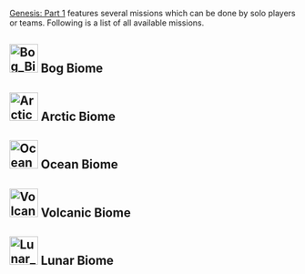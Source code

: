 [[Genesis: Part 1]] features several missions which can be done by solo players or teams.
Following is a list of all available missions.

==[[File:Bog Biome Icon.png|50px]]  Bog Biome==
{{Mission
|biome = Bog
|name = Just a Hop, Skip, and a Jump Away
|difficulty = gamma
|lat = 
|lon = 
|spi = 
|maxplayer = 10
|hexagons = 1800
|description = Escort an adorable frog as it tries to find its way to safety amid the myriad dangers of the mire
}}
{{Mission
|biome = Bog
|name = Just a Hop, Skip, and a Jump Away
|difficulty = beta
|lat = 
|lon = 
|spi = 
|maxplayer = 10
|hexagons = 10800
|description = Escort an adorable frog as it tries to find its way to safety amid the myriad dangers of the mire
}}
{{Mission
|biome = Bog
|name = Just a Hop, Skip, and a Jump Away
|difficulty = alpha
|lat = 
|lon = 
|spi = 
|maxplayer = 10
|hexagons = 28800
|description = Escort an adorable frog as it tries to find its way to safety amid the myriad dangers of the mire
}}
{{Mission
|biome = Bog
|name = Bog Fishin'
|difficulty = gamma
|lat = 
|lon = 
|spi = 
|maxplayer = 1
|hexagons = 80
|description = Net as many fish as you can in the shallow waters of the bog. No license, no limits!
}}
{{Mission
|biome = Bog
|name = Bog Fishin'
|difficulty = beta
|lat = 
|lon = 
|spi = 
|maxplayer = 1
|hexagons = 480
|description = Net as many fish as you can in the shallow waters of the bog. No license, no limits!
}}
{{Mission
|biome = Bog
|name = Bog Fishin'
|difficulty = alpha
|lat = 
|lon = 
|spi = 
|maxplayer = 1
|hexagons = 1280
|description = Net as many fish as you can in the shallow waters of the bog. No license, no limits!
}}
{{Mission
|biome = Bog
|name = Another Bog Hunt
|difficulty = gamma
|lat = 
|lon = 
|spi = 
|maxplayer = 8
|hexagons = 125
|description = Don't get bogged down in minutiae of day-to-day survival, search the swamp with HLN-A to find hidden points instead!
}}
{{Mission
|biome = Bog
|name = Another Bog Hunt
|difficulty = beta
|lat = 
|lon = 
|spi = 
|maxplayer = 8
|hexagons = 750
|description = Don't get bogged down in minutiae of day-to-day survival, search the swamp with HLN-A to find hidden points instead!
}}
{{Mission
|biome = Bog
|name = Another Bog Hunt
|difficulty = alpha
|lat = 
|lon = 
|spi = 
|maxplayer = 8
|hexagons = 2000
|description = Don't get bogged down in minutiae of day-to-day survival, search the swamp with HLN-A to find hidden points instead!
}}
{{Mission
|biome = Bog
|name = Bog Beatdown
|difficulty = gamma
|lat = 
|lon = 
|spi = 
|maxplayer = 10
|hexagons = 2280
|description = Swarms of insects will try to overwhelm you with sheer numbers. Squish 'em good!
}}
{{Mission
|biome = Bog
|name = Bog Beatdown
|difficulty = beta
|lat = 
|lon = 
|spi = 
|maxplayer = 10
|hexagons = 13680
|description = Swarms of insects will try to overwhelm you with sheer numbers. Squish 'em good!
}}
{{Mission
|biome = Bog
|name = Bog Beatdown
|difficulty = alpha
|lat = 
|lon = 
|spi = 
|maxplayer = 10
|hexagons = 36480
|description = Swarms of insects will try to overwhelm you with sheer numbers. Squish 'em good!
}}
{{Mission
|biome = Bog
|name = Web Search
|difficulty = gamma
|lat = 
|lon = 
|spi = 
|maxplayer = 
|hexagons = 1920
|description = Hunt the bog biome's apex predator, the deadly and cunning bloodstalker. Try not to get webbed, stabbed, disoriented... or exsanguinated.
}}
{{Mission
|biome = Bog
|name = Web Search
|difficulty = beta
|lat = 
|lon = 
|spi = 
|maxplayer = 
|hexagons = 11520
|description = Hunt the bog biome's apex predator, the deadly and cunning bloodstalker. Try not to get webbed, stabbed, disoriented... or exsanguinated.
}}
{{Mission
|biome = Bog
|name = Web Search
|difficulty = alpha
|lat = 
|lon = 
|spi = 
|maxplayer = 
|hexagons = 30720
|description = Hunt the bog biome's apex predator, the deadly and cunning bloodstalker. Try not to get webbed, stabbed, disoriented... or exsanguinated.
}}
{{Mission
|biome = Bog
|name = Cheaper by the Pack
|difficulty = gamma
|lat = 
|lon = 
|spi = 
|maxplayer = 
|hexagons = 1920
|description = Search the bog for Raptors, but beware! They rarely travel alone.
}}
{{Mission
|biome = Bog
|name = Cheaper by the Pack
|difficulty = beta
|lat = 
|lon = 
|spi = 
|maxplayer = 
|hexagons = 11520
|description = Search the bog for Raptors, but beware! They rarely travel alone.
}}
{{Mission
|biome = Bog
|name = Cheaper by the Pack
|difficulty = alpha
|lat = 
|lon = 
|spi = 
|maxplayer = 
|hexagons = 30720
|description = Search the bog for Raptors, but beware! They rarely travel alone.
}}
{{Mission
|biome = Bog
|name = Swamp Placid
|difficulty = gamma
|lat = 
|lon = 
|spi = 
|maxplayer = 
|hexagons = 1920
|description = A Brute Sarco is on the prowl, take it down!
}}
{{Mission
|biome = Bog
|name = Swamp Placid
|difficulty = beta
|lat = 
|lon = 
|spi = 
|maxplayer = 
|hexagons = 11520
|description = A Brute Sarco is on the prowl, take it down!
}}
{{Mission
|biome = Bog
|name = Swamp Placid
|difficulty = alpha
|lat = 
|lon = 
|spi = 
|maxplayer = 
|hexagons = 30720
|description = A Brute Sarco is on the prowl, take it down!
}}
{{Mission
|biome = Bog
|name = Spy Vs Spino
|difficulty = gamma
|lat = 
|lon = 
|spi = 
|maxplayer = 
|hexagons = 1920
|description = A Brute Spino is on the prowl, take it down!
}}
{{Mission
|biome = Bog
|name = Spy Vs Spino
|difficulty = beta
|lat = 
|lon = 
|spi = 
|maxplayer = 
|hexagons = 11520
|description = A Brute Spino is on the prowl, take it down!
}}
{{Mission
|biome = Bog
|name = Spy Vs Spino
|difficulty = alpha
|lat = 
|lon = 
|spi = 
|maxplayer = 
|hexagons = 30720
|description = A Brute Spino is on the prowl, take it down!
}}
{{Mission
|biome = Bog
|name = Repair the Bog Glitches!
|difficulty = 
|lat = 
|lon = 
|spi = 
|maxplayer = 1
|hexagons = 1000
|description = 
}}
{{Mission
|biome = Bog
|name = Bog Rally
|difficulty = gamma
|lat = 
|lon = 
|spi = 
|maxplayer = 
|hexagons = 100
|description = Race along the bog pools, avoiding poisonous gas and other hazards... but don't get stuck in the muck! 
}}
{{Mission
|biome = Bog
|name = Bog Rally
|difficulty = beta
|lat = 
|lon = 
|spi = 
|maxplayer = 
|hexagons = 600
|description = Race along the bog pools, avoiding poisonous gas and other hazards... but don't get stuck in the muck! 
}}
{{Mission
|biome = Bog
|name = Bog Rally
|difficulty = alpha
|lat = 
|lon = 
|spi = 
|maxplayer = 
|hexagons = 1600
|description = Race along the bog pools, avoiding poisonous gas and other hazards... but don't get stuck in the muck! 
}}
{{Mission
|biome = Bog
|name = "King of Swing" Grand Prix
|difficulty = gamma
|lat = 
|lon = 
|spi = 
|maxplayer = 
|hexagons = 100
|description = Mount a bloodstalker and race through the swamp canopy, doing your best Man-Spider impersonation. With bog power comes bog responsibility.
}}
{{Mission
|biome = Bog
|name = "King of Swing" Grand Prix
|difficulty = beta
|lat = 
|lon = 
|spi = 
|maxplayer = 
|hexagons = 600
|description = Mount a bloodstalker and race through the swamp canopy, doing your best Man-Spider impersonation. With bog power comes bog responsibility.
}}
{{Mission
|biome = Bog
|name = "King of Swing" Grand Prix
|difficulty = alpha
|lat = 
|lon = 
|spi = 
|maxplayer = 
|hexagons = 1600
|description = Mount a bloodstalker and race through the swamp canopy, doing your best Man-Spider impersonation. With bog power comes bog responsibility.
}}
{{Mission
|biome = Bog
|name = Along Came Pollen
|difficulty = gamma
|lat = 
|lon = 
|spi = 
|maxplayer = 
|hexagons = 1980
|description = Track down some High-Quality Pollen, while avoiding the toxic pollen and defending yourself from territorial creatures.
}}
{{Mission
|biome = Bog
|name = Along Came Pollen
|difficulty = beta
|lat = 
|lon = 
|spi = 
|maxplayer = 
|hexagons = 11880
|description = Track down some High-Quality Pollen, while avoiding the toxic pollen and defending yourself from territorial creatures.
}}
{{Mission
|biome = Bog
|name = Along Came Pollen
|difficulty = alpha
|lat = 
|lon = 
|spi = 
|maxplayer = 
|hexagons = 31680
|description = Track down some High-Quality Pollen, while avoiding the toxic pollen and defending yourself from territorial creatures.
}}
{{Mission
|biome = Bog
|name = Dodoball Pick-Up Game (10 Min)
|difficulty = 
|lat = 
|lon = 
|spi = 
|maxplayer = 10
|hexagons = -
|description = It's blue vs. red! The team with the highest score when the timer runs out wins.
}}
{{Mission
|biome = Bog
|name = Dodoball Pick-Up Game (2 Min)
|difficulty = 
|lat = 
|lon = 
|spi = 
|maxplayer = 10
|hexagons = -
|description = It's blue vs. red! The team with the highest score when the timer runs out wins.
}}
{{Mission
|biome = Bog
|name = Dodoball Pick-Up Game (5 Min)
|difficulty = 
|lat = 
|lon = 
|spi = 
|maxplayer = 10
|hexagons = -
|description = It's blue vs. red! The team with the highest score when the timer runs out wins.
}}
{{Mission
|biome = Bog
|name = Dodoball Shot Clock
|difficulty = gamma
|lat = 
|lon = 
|spi = 
|maxplayer = 1
|hexagons = 75
|description = Shooting hoops, just like on the playground...only there's a dodo instead of a ball. Ignore the dodo's complaints and score 10 points before the timer runs out. Hey, if the dodo doesn't like it, it should have learned to fly.
}}
{{Mission
|biome = Bog
|name = Dodoball Shot Clock
|difficulty = beta
|lat = 
|lon = 
|spi = 
|maxplayer = 1
|hexagons = 450
|description = Shooting hoops, just like on the playground...only there's a dodo instead of a ball. Ignore the dodo's complaints and score 50 points before the timer runs out. Hey, if the dodo doesn't like it, it should have learned to fly.
}}
{{Mission
|biome = Bog
|name = Dodoball Shot Clock
|difficulty = alpha
|lat = 
|lon = 
|spi = 
|maxplayer = 1
|hexagons = 900
|description = Shooting hoops, just like on the playground...only there's a dodo instead of a ball. Ignore the dodo's complaints and score 50 points before the timer runs out. Hey, if the dodo doesn't like it, it should have learned to fly."
}}

==[[File:Arctic Biome Icon.png|50px]]  Arctic Biome==
{{Mission
|biome = Arctic
|name = Home Is Where the Pouch Is
|difficulty = gamma
|lat = 
|lon = 
|spi = 
|maxplayer = 10
|hexagons = 1800
|description = A baby Procoptodon has lost its way. Escort it as it searches for its mother across the biome
}}
{{Mission
|biome = Arctic
|name = Home Is Where the Pouch Is
|difficulty = beta
|lat = 
|lon = 
|spi = 
|maxplayer = 10
|hexagons = 10800
|description = A baby Procoptodon has lost its way. Escort it as it searches for its mother across the biome
}}
{{Mission
|biome = Arctic
|name = Home Is Where the Pouch Is
|difficulty = alpha
|lat = 
|lon = 
|spi = 
|maxplayer = 10
|hexagons = 28800
|description = A baby Procoptodon has lost its way. Escort it as it searches for its mother across the biome
}}
{{Mission
|biome = Arctic
|name = Searching the Fro-zone
|difficulty = gamma
|lat = 
|lon = 
|spi = 
|maxplayer = 8
|hexagons = 125
|description = Brave winter's chill to find hidden points among the frozen lakes and ice structures. The cold never bothered you anyway.
}}
{{Mission
|biome = Arctic
|name = Searching the Fro-zone
|difficulty = beta
|lat = 
|lon = 
|spi = 
|maxplayer = 8
|hexagons = 750
|description = Brave winter's chill to find hidden points among the frozen lakes and ice structures. The cold never bothered you anyway.
}}
{{Mission
|biome = Arctic
|name = Searching the Fro-zone
|difficulty = alpha
|lat = 
|lon = 
|spi = 
|maxplayer = 8
|hexagons = 2000
|description = Brave winter's chill to find hidden points among the frozen lakes and ice structures. The cold never bothered you anyway.
}}
{{Mission
|biome = Arctic
|name = Built Fjord Tough
|difficulty = gamma
|lat = 
|lon = 
|spi = 
|maxplayer = 10
|hexagons = 2280
|description = Focus hard and flex your muscles, explorer. Be a fusion of strength and speed while you endeavour to defeat the monsters.
}}
{{Mission
|biome = Arctic
|name = Built Fjord Tough
|difficulty = beta
|lat = 
|lon = 
|spi = 
|maxplayer = 10
|hexagons = 13680
|description = Focus hard and flex your muscles, explorer. Be a fusion of strength and speed while you endeavour to defeat the monsters.
}}
{{Mission
|biome = Arctic
|name = Built Fjord Tough
|difficulty = alpha
|lat = 
|lon = 
|spi = 
|maxplayer = 10
|hexagons = 36480
|description = Focus hard and flex your muscles, explorer. Be a fusion of strength and speed while you endeavour to defeat the monsters.
}}
{{Mission
|biome = Arctic
|name = Mammoths on Parade
|difficulty = gamma
|lat = 
|lon = 
|spi = 
|maxplayer = 
|hexagons = 1920
|description = Track and kill the Mammoth herd trekking its way across the biome.
}}
{{Mission
|biome = Arctic
|name = Mammoths on Parade
|difficulty = beta
|lat = 
|lon = 
|spi = 
|maxplayer = 
|hexagons = 11520
|description = Track and kill the Mammoth herd trekking its way across the biome.
}}
{{Mission
|biome = Arctic
|name = Mammoths on Parade
|difficulty = alpha
|lat = 
|lon = 
|spi = 
|maxplayer = 
|hexagons = 30720
|description = Track and kill the Mammoth herd trekking its way across the biome.
}}
{{Mission
|biome = Arctic
|name = Deer-ly Departed
|difficulty = gamma
|lat = 
|lon = 
|spi = 
|maxplayer = 
|hexagons = 1920
|description = A herd Megaloceroses have left their usual grounds and are wandering the biome. Hunt them down!
}}
{{Mission
|biome = Arctic
|name = Deer-ly Departed
|difficulty = beta
|lat = 
|lon = 
|spi = 
|maxplayer = 
|hexagons = 11520
|description = A herd Megaloceroses have left their usual grounds and are wandering the biome. Hunt them down!
}}
{{Mission
|biome = Arctic
|name = Deer-ly Departed
|difficulty = alpha
|lat = 
|lon = 
|spi = 
|maxplayer = 
|hexagons = 30720
|description = A herd Megaloceroses have left their usual grounds and are wandering the biome. Hunt them down!
}}
{{Mission
|biome = Arctic
|name = Hyde and Seek
|difficulty = gamma
|lat = 
|lon = 
|spi = 
|maxplayer = 
|hexagons = 1920
|description = Search the frozen Arctic for a rampaging Ferox. Put it down before it runs out of things to destroy.
}}
{{Mission
|biome = Arctic
|name = Hyde and Seek
|difficulty = beta
|lat = 
|lon = 
|spi = 
|maxplayer = 
|hexagons = 11520
|description = Search the frozen Arctic for a rampaging Ferox. Put it down before it runs out of things to destroy.
}}
{{Mission
|biome = Arctic
|name = Hyde and Seek
|difficulty = alpha
|lat = 
|lon = 
|spi = 
|maxplayer = 
|hexagons = 30720
|description = Search the frozen Arctic for a rampaging Ferox. Put it down before it runs out of things to destroy.
}}
{{Mission
|biome = Arctic
|name = Ruffle Some Feathers
|difficulty = gamma
|lat = 
|lon = 
|spi = 
|maxplayer = 
|hexagons = 1920
|description = Track and kill a horde of Yutyrannuses on the prowl. Take them down before they get a chance to roar!
}}
{{Mission
|biome = Arctic
|name = Ruffle Some Feathers
|difficulty = beta
|lat = 
|lon = 
|spi = 
|maxplayer = 
|hexagons = 11520
|description = Track and kill a horde of Yutyrannuses on the prowl. Take them down before they get a chance to roar!
}}
{{Mission
|biome = Arctic
|name = Ruffle Some Feathers
|difficulty = alpha
|lat = 
|lon = 
|spi = 
|maxplayer = 
|hexagons = 30720
|description = Track and kill a horde of Yutyrannuses on the prowl. Take them down before they get a chance to roar!
}}
{{Mission
|biome = Arctic
|name = Repair the Arctic Glitches!
|difficulty = 
|lat = 
|lon = 
|spi = 
|maxplayer = 1
|hexagons = 1000
|description = 
}}
{{Mission
|biome = Arctic
|name = Saber Slalom
|difficulty = gamma
|lat = 
|lon = 
|spi = 
|maxplayer = 
|hexagons = 100
|description = Master the Spire Rock Trail by racing your Snow Saber down the mountain.
}}
{{Mission
|biome = Arctic
|name = Saber Slalom
|difficulty = beta
|lat = 
|lon = 
|spi = 
|maxplayer = 
|hexagons = 600
|description = Master the Spire Rock Trail by racing your Snow Saber down the mountain.
}}
{{Mission
|biome = Arctic
|name = Saber Slalom
|difficulty = alpha
|lat = 
|lon = 
|spi = 
|maxplayer = 
|hexagons = 1600
|description = Master the Spire Rock Trail by racing your Snow Saber down the mountain.
}}
{{Mission
|biome = Arctic
|name = The Rhino 500
|difficulty = gamma
|lat = 
|lon = 
|spi = 
|maxplayer = 
|hexagons = 100
|description = Climb aboard a Woolly Rhino and race across the frozen plains in the most watched race on Genesis.
}}
{{Mission
|biome = Arctic
|name = The Rhino 500
|difficulty = beta
|lat = 
|lon = 
|spi = 
|maxplayer = 
|hexagons = 600
|description = Climb aboard a Woolly Rhino and race across the frozen plains in the most watched race on Genesis.
}}
{{Mission
|biome = Arctic
|name = The Rhino 500
|difficulty = alpha
|lat = 
|lon = 
|spi = 
|maxplayer = 
|hexagons = 1600
|description = Climb aboard a Woolly Rhino and race across the frozen plains in the most watched race on Genesis.
}}
{{Mission
|biome = Arctic
|name = Mound Over Matter
|difficulty = gamma
|lat = 
|lon = 
|spi = 
|maxplayer = 
|hexagons = 1980
|description = Search out some buried Golden Nuggets, then steal them away from the greedy guardians.
}}
{{Mission
|biome = Arctic
|name = Mound Over Matter
|difficulty = beta
|lat = 
|lon = 
|spi = 
|maxplayer = 
|hexagons = 11880
|description = Search out some buried Golden Nuggets, then steal them away from the greedy guardians.
}}
{{Mission
|biome = Arctic
|name = Mound Over Matter
|difficulty = alpha
|lat = 
|lon = 
|spi = 
|maxplayer = 
|hexagons = 31680
|description = Search out some buried Golden Nuggets, then steal them away from the greedy guardians.
}}

==[[File:Ocean Biome Icon.png|50px]]  Ocean Biome==
{{Mission
|biome = Ocean
|name = One Tough Moeder
|difficulty = gamma
|lat = 
|lon = 
|spi = 
|maxplayer = 8
|hexagons = 2040
|description = Dive beneath the waves to battle Moeder, the master AI for this biome.
}}
{{Mission
|biome = Ocean
|name = One Tough Moeder
|difficulty = beta
|lat = 
|lon = 
|spi = 
|maxplayer = 8
|hexagons = 12240
|description = Dive beneath the waves to battle Moeder, the master AI for this biome.
}}
{{Mission
|biome = Ocean
|name = One Tough Moeder
|difficulty = alpha
|lat = 
|lon = 
|spi = 
|maxplayer = 8
|hexagons = 32640
|description = Dive beneath the waves to battle Moeder, the master AI for this biome.
}}
{{Mission
|biome = Ocean
|name = 
|difficulty = 
|lat = 
|lon = 
|spi = 
|maxplayer = 
|hexagons = 
|description = 
}}
{{Mission
|biome = Ocean
|name = 
|difficulty = 
|lat = 
|lon = 
|spi = 
|maxplayer = 
|hexagons = 
|description = 
}}
{{Mission
|biome = Ocean
|name = 
|difficulty = 
|lat = 
|lon = 
|spi = 
|maxplayer = 
|hexagons = 
|description = 
}}
{{Mission
|biome = Ocean
|name = 
|difficulty = 
|lat = 
|lon = 
|spi = 
|maxplayer = 
|hexagons = 
|description = 
}}
{{Mission
|biome = Ocean
|name = 
|difficulty = 
|lat = 
|lon = 
|spi = 
|maxplayer = 
|hexagons = 
|description = 
}}
{{Mission
|biome = Ocean
|name = 
|difficulty = 
|lat = 
|lon = 
|spi = 
|maxplayer = 
|hexagons = 
|description = 
}}
{{Mission
|biome = Ocean
|name = 
|difficulty = 
|lat = 
|lon = 
|spi = 
|maxplayer = 
|hexagons = 
|description = 
}}
{{Mission
|biome = Ocean
|name = 
|difficulty = 
|lat = 
|lon = 
|spi = 
|maxplayer = 
|hexagons = 
|description = 
}}
{{Mission
|biome = Ocean
|name = 
|difficulty = 
|lat = 
|lon = 
|spi = 
|maxplayer = 
|hexagons = 
|description = 
}}
{{Mission
|biome = Ocean
|name = 
|difficulty = 
|lat = 
|lon = 
|spi = 
|maxplayer = 
|hexagons = 
|description = 
}}
{{Mission
|biome = Ocean
|name = 
|difficulty = 
|lat = 
|lon = 
|spi = 
|maxplayer = 
|hexagons = 
|description = 
}}
{{Mission
|biome = Ocean
|name = 
|difficulty = 
|lat = 
|lon = 
|spi = 
|maxplayer = 
|hexagons = 
|description = 
}}
{{Mission
|biome = Ocean
|name = 
|difficulty = 
|lat = 
|lon = 
|spi = 
|maxplayer = 
|hexagons = 
|description = 
}}
{{Mission
|biome = Ocean
|name = 
|difficulty = 
|lat = 
|lon = 
|spi = 
|maxplayer = 
|hexagons = 
|description = 
}}


==[[File:Volcanic Biome Icon.png|50px]]  Volcanic Biome==
{{Mission
|biome = Volcanic
|name = 
|difficulty = 
|lat = 
|lon = 
|spi = 
|maxplayer = 
|hexagons = 
|description = 
}}
{{Mission
|biome = Volcanic
|name = 
|difficulty = 
|lat = 
|lon = 
|spi = 
|maxplayer = 
|hexagons = 
|description = 
}}
{{Mission
|biome = Volcanic
|name = 
|difficulty = 
|lat = 
|lon = 
|spi = 
|maxplayer = 
|hexagons = 
|description = 
}}
{{Mission
|biome = Volcanic
|name = 
|difficulty = 
|lat = 
|lon = 
|spi = 
|maxplayer = 
|hexagons = 
|description = 
}}
{{Mission
|biome = Volcanic
|name = 
|difficulty = 
|lat = 
|lon = 
|spi = 
|maxplayer = 
|hexagons = 
|description = 
}}
{{Mission
|biome = Volcanic
|name = 
|difficulty = 
|lat = 
|lon = 
|spi = 
|maxplayer = 
|hexagons = 
|description = 
}}
{{Mission
|biome = Volcanic
|name = 
|difficulty = 
|lat = 
|lon = 
|spi = 
|maxplayer = 
|hexagons = 
|description = 
}}
{{Mission
|biome = Volcanic
|name = 
|difficulty = 
|lat = 
|lon = 
|spi = 
|maxplayer = 
|hexagons = 
|description = 
}}
{{Mission
|biome = Volcanic
|name = 
|difficulty = 
|lat = 
|lon = 
|spi = 
|maxplayer = 
|hexagons = 
|description = 
}}
{{Mission
|biome = Volcanic
|name = 
|difficulty = 
|lat = 
|lon = 
|spi = 
|maxplayer = 
|hexagons = 
|description = 
}}
{{Mission
|biome = Volcanic
|name = 
|difficulty = 
|lat = 
|lon = 
|spi = 
|maxplayer = 
|hexagons = 
|description = 
}}
{{Mission
|biome = Volcanic
|name = 
|difficulty = 
|lat = 
|lon = 
|spi = 
|maxplayer = 
|hexagons = 
|description = 
}}
{{Mission
|biome = Volcanic
|name = 
|difficulty = 
|lat = 
|lon = 
|spi = 
|maxplayer = 
|hexagons = 
|description = 
}}
{{Mission
|biome = Volcanic
|name = 
|difficulty = 
|lat = 
|lon = 
|spi = 
|maxplayer = 
|hexagons = 
|description = 
}}
{{Mission
|biome = Volcanic
|name = 
|difficulty = 
|lat = 
|lon = 
|spi = 
|maxplayer = 
|hexagons = 
|description = 
}}
{{Mission
|biome = Volcanic
|name = 
|difficulty = 
|lat = 
|lon = 
|spi = 
|maxplayer = 
|hexagons = 
|description = 
}}
{{Mission
|biome = Volcanic
|name = 
|difficulty = 
|lat = 
|lon = 
|spi = 
|maxplayer = 
|hexagons = 
|description = 
}}
{{Mission
|biome = Volcanic
|name = 
|difficulty = 
|lat = 
|lon = 
|spi = 
|maxplayer = 
|hexagons = 
|description = 
}}
{{Mission
|biome = Volcanic
|name = 
|difficulty = 
|lat = 
|lon = 
|spi = 
|maxplayer = 
|hexagons = 
|description = 
}}
{{Mission
|biome = Volcanic
|name = 
|difficulty = 
|lat = 
|lon = 
|spi = 
|maxplayer = 
|hexagons = 
|description = 
}}
{{Mission
|biome = Volcanic
|name = 
|difficulty = 
|lat = 
|lon = 
|spi = 
|maxplayer = 
|hexagons = 
|description = 
}}
{{Mission
|biome = Volcanic
|name = 
|difficulty = 
|lat = 
|lon = 
|spi = 
|maxplayer = 
|hexagons = 
|description = 
}}
{{Mission
|biome = Volcanic
|name = 
|difficulty = 
|lat = 
|lon = 
|spi = 
|maxplayer = 
|hexagons = 
|description = 
}}
{{Mission
|biome = Volcanic
|name = 
|difficulty = 
|lat = 
|lon = 
|spi = 
|maxplayer = 
|hexagons = 
|description = 
}}
{{Mission
|biome = Volcanic
|name = 
|difficulty = 
|lat = 
|lon = 
|spi = 
|maxplayer = 
|hexagons = 
|description = 
}}
{{Mission
|biome = Volcanic
|name = 
|difficulty = 
|lat = 
|lon = 
|spi = 
|maxplayer = 
|hexagons = 
|description = 
}}
{{Mission
|biome = Volcanic
|name = 
|difficulty = 
|lat = 
|lon = 
|spi = 
|maxplayer = 
|hexagons = 
|description = 
}}
{{Mission
|biome = Volcanic
|name = 
|difficulty = 
|lat = 
|lon = 
|spi = 
|maxplayer = 
|hexagons = 
|description = 
}}
{{Mission
|biome = Volcanic
|name = 
|difficulty = 
|lat = 
|lon = 
|spi = 
|maxplayer = 
|hexagons = 
|description = 
}}
{{Mission
|biome = Volcanic
|name = 
|difficulty = 
|lat = 
|lon = 
|spi = 
|maxplayer = 
|hexagons = 
|description = 
}}
{{Mission
|biome = Volcanic
|name = 
|difficulty = 
|lat = 
|lon = 
|spi = 
|maxplayer = 
|hexagons = 
|description = 
}}
{{Mission
|biome = Volcanic
|name = 
|difficulty = 
|lat = 
|lon = 
|spi = 
|maxplayer = 
|hexagons = 
|description = 
}}

==[[File:Lunar Biome Icon.png|50px]]  Lunar Biome==
{{Mission
|biome = Lunar
|name = 
|difficulty = 
|lat = 
|lon = 
|spi = 
|maxplayer = 
|hexagons = 
|description = 
}}
{{Mission
|biome = Lunar
|name = 
|difficulty = 
|lat = 
|lon = 
|spi = 
|maxplayer = 
|hexagons = 
|description = 
}}
{{Mission
|biome = Lunar
|name = 
|difficulty = 
|lat = 
|lon = 
|spi = 
|maxplayer = 
|hexagons = 
|description = 
}}
{{Mission
|biome = Lunar
|name = 
|difficulty = 
|lat = 
|lon = 
|spi = 
|maxplayer = 
|hexagons = 
|description = 
}}
{{Mission
|biome = Lunar
|name = 
|difficulty = 
|lat = 
|lon = 
|spi = 
|maxplayer = 
|hexagons = 
|description = 
}}
{{Mission
|biome = Lunar
|name = 
|difficulty = 
|lat = 
|lon = 
|spi = 
|maxplayer = 
|hexagons = 
|description = 
}}
{{Mission
|biome = Lunar
|name = 
|difficulty = 
|lat = 
|lon = 
|spi = 
|maxplayer = 
|hexagons = 
|description = 
}}
{{Mission
|biome = Lunar
|name = 
|difficulty = 
|lat = 
|lon = 
|spi = 
|maxplayer = 
|hexagons = 
|description = 
}}{{Mission
|biome = Lunar
|name = 
|difficulty = 
|lat = 
|lon = 
|spi = 
|maxplayer = 
|hexagons = 
|description = 
}}
{{Mission
|biome = Lunar
|name = 
|difficulty = 
|lat = 
|lon = 
|spi = 
|maxplayer = 
|hexagons = 
|description = 
}}
{{Mission
|biome = Lunar
|name = 
|difficulty = 
|lat = 
|lon = 
|spi = 
|maxplayer = 
|hexagons = 
|description = 
}}
{{Mission
|biome = Lunar
|name = 
|difficulty = 
|lat = 
|lon = 
|spi = 
|maxplayer = 
|hexagons = 
|description = 
}}{{Mission
|biome = Lunar
|name = 
|difficulty = 
|lat = 
|lon = 
|spi = 
|maxplayer = 
|hexagons = 
|description = 
}}
{{Mission
|biome = Lunar
|name = 
|difficulty = 
|lat = 
|lon = 
|spi = 
|maxplayer = 
|hexagons = 
|description = 
}}
{{Mission
|biome = Lunar
|name = 
|difficulty = 
|lat = 
|lon = 
|spi = 
|maxplayer = 
|hexagons = 
|description = 
}}
{{Mission
|biome = Lunar
|name = 
|difficulty = 
|lat = 
|lon = 
|spi = 
|maxplayer = 
|hexagons = 
|description = 
}}{{Mission
|biome = Lunar
|name = 
|difficulty = 
|lat = 
|lon = 
|spi = 
|maxplayer = 
|hexagons = 
|description = 
}}
{{Mission
|biome = Lunar
|name = 
|difficulty = 
|lat = 
|lon = 
|spi = 
|maxplayer = 
|hexagons = 
|description = 
}}
{{Mission
|biome = Lunar
|name = 
|difficulty = 
|lat = 
|lon = 
|spi = 
|maxplayer = 
|hexagons = 
|description = 
}}
{{Mission
|biome = Lunar
|name = 
|difficulty = 
|lat = 
|lon = 
|spi = 
|maxplayer = 
|hexagons = 
|description = 
}}{{Mission
|biome = Lunar
|name = 
|difficulty = 
|lat = 
|lon = 
|spi = 
|maxplayer = 
|hexagons = 
|description = 
}}
{{Mission
|biome = Lunar
|name = 
|difficulty = 
|lat = 
|lon = 
|spi = 
|maxplayer = 
|hexagons = 
|description = 
}}
{{Mission
|biome = Lunar
|name = 
|difficulty = 
|lat = 
|lon = 
|spi = 
|maxplayer = 
|hexagons = 
|description = 
}}
{{Mission
|biome = Lunar
|name = 
|difficulty = 
|lat = 
|lon = 
|spi = 
|maxplayer = 
|hexagons = 
|description = 
}}